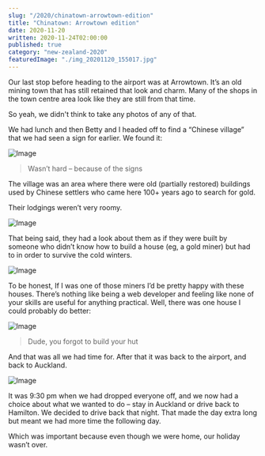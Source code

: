```yaml
---
slug: "/2020/chinatown-arrowtown-edition"
title: "Chinatown: Arrowtown edition"
date: 2020-11-20
written: 2020-11-24T02:00:00
published: true
category: "new-zealand-2020"
featuredImage: "./img_20201120_155017.jpg"
---
```


Our last stop before heading to the airport was at Arrowtown. It’s an old mining town that has still retained that look and charm. Many of the shops in the town centre area look like they are still from that time.

So yeah, we didn't think to take any photos of any of that.

We had lunch and then Betty and I headed off to find a “Chinese village” that we had seen a sign for earlier. We found it:

![Image](img_20201120_153832.jpg)

> Wasn’t hard – because of the signs

The village was an area where there were old (partially restored) buildings used by Chinese settlers who came here 100+ years ago to search for gold.

Their lodgings weren’t very roomy.

![Image](img_20201120_154556.jpg)

That being said, they had a look about them as if they were built by someone who didn’t know how to build a house (eg, a gold miner) but had to in order to survive the cold winters.

![Image](img_20201120_154814.jpg)

To be honest, If I was one of those miners I’d be pretty happy with these houses. There’s nothing like being a web developer and feeling like none of your skills are useful for anything practical. Well, there was one house I could probably do better:

![Image](img_20201120_155017.jpg)

> Dude, you forgot to build your hut

And that was all we had time for. After that it was back to the airport, and back to Auckland.

![Image](img_20201120_195104.jpg)

It was 9:30 pm when we had dropped everyone off, and we now had a choice about what we wanted to do – stay in Auckland or drive back to Hamilton. We decided to drive back that night. That made the day extra long but meant we had more time the following day.

Which was important because even though we were home, our holiday wasn’t over.